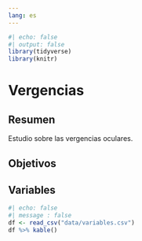 ```yaml
---
lang: es
---
```


```r
#| echo: false
#| output: false
library(tidyverse)
library(knitr)
```

# Vergencias

## Resumen
Estudio sobre las vergencias oculares.

## Objetivos


## Variables

```r
#| echo: false
#| message : false
df <- read_csv("data/variables.csv")
df %>% kable()
```

 